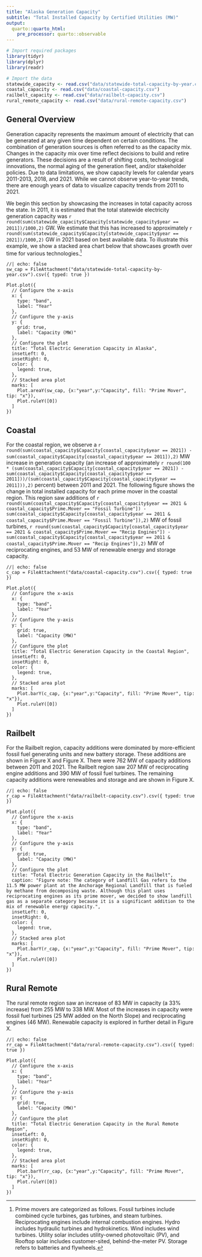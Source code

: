 ```yaml
---
title: "Alaska Generation Capacity"
subtitle: "Total Installed Capacity by Certified Utilities (MW)"
output:
  quarto::quarto_html:
    pre_processor: quarto::observable
---
```


```r
# Import required packages
library(tidyr)
library(dplyr)
library(readr)

# Import the data
statewide_capacity <- read.csv("data/statewide-total-capacity-by-year.csv")
coastal_capacity <- read.csv("data/coastal-capacity.csv")
railbelt_capacity <- read.csv("data/railbelt-capacity.csv")
rural_remote_capacity <- read.csv("data/rural-remote-capacity.csv")
```

## General Overview

Generation capacity represents the maximum amount of electricity that can be generated at any given time dependent on certain conditions. The combination of generation sources is often referred to as the capacity mix. Changes in the capacity mix over time reflect decisions to build and retire generators. These decisions are a result of shifting costs, technological innovations, the normal aging of the generation fleet, and/or stakeholder policies. Due to data limitations, we show capacity levels for calendar years 2011-2013, 2018, and 2021. While we cannot observe year-to-year trends, there are enough years of data to visualize capacity trends from 2011 to 2021.

We begin this section by showcasing the increases in total capacity across the state. In 2011, it is estimated that the total statewide electricity generation capacity was `r round(sum(statewide_capacity$Capacity[statewide_capacity$year == 2011])/1000,2)` GW. We estimate that this has increased to approximately `r round(sum(statewide_capacity$Capacity[statewide_capacity$year == 2021])/1000,2)` GW in 2021 based on best available data. To illustrate this example, we show a stacked area chart below that showcases growth over time for various technologies.[^1]

[^1]: Prime movers are categorized as follows. Fossil turbines include combined cycle turbines, gas turbines, and steam turbines. Reciprocating engines include internal combustion engines. Hydro includes hydraulic turbines and hydrokinetics. Wind includes wind turbines. Utility solar includes utility-owned photovoltaic (PV), and Rooftop solar includes customer-sited, behind-the-meter PV. Storage refers to batteries and flywheels.

```ojs
//| echo: false
sw_cap = FileAttachment("data/statewide-total-capacity-by-year.csv").csv({ typed: true })

Plot.plot({
  // Configure the x-axis
  x: {
    type: "band",
    label: "Year"
  },
  // Configure the y-axis
  y: {
    grid: true,
    label: "Capacity (MW)"
  },
  // Configure the plot
  title: "Total Electric Generation Capacity in Alaska",
  insetLeft: 0,
  insetRight: 0,
  color: {
    legend: true,
  },
  // Stacked area plot
  marks: [
    Plot.areaY(sw_cap, {x:"year",y:"Capacity", fill: "Prime Mover", tip: "x"}),
    Plot.ruleY([0])
  ]
})
```

## Coastal

For the coastal region, we observe a `r round(sum(coastal_capacity$Capacity[coastal_capacity$year == 2021]) - sum(coastal_capacity$Capacity[coastal_capacity$year == 2011]),2)` MW increase in generation capacity (an increase of approximately `r round(100 * (sum(coastal_capacity$Capacity[coastal_capacity$year == 2021]) - sum(coastal_capacity$Capacity[coastal_capacity$year == 2011]))/(sum(coastal_capacity$Capacity[coastal_capacity$year == 2011])),2)` percent) between 2011 and 2021. The following figure shows the change in total installed capacity for each prime mover in the coastal region. This region saw additions of `r round(sum(coastal_capacity$Capacity[coastal_capacity$year == 2021 & coastal_capacity$Prime.Mover == "Fossil Turbine"]) - sum(coastal_capacity$Capacity[coastal_capacity$year == 2011 & coastal_capacity$Prime.Mover == "Fossil Turbine"]),2)` MW of fossil turbines, `r round(sum(coastal_capacity$Capacity[coastal_capacity$year == 2021 & coastal_capacity$Prime.Mover == "Recip Engines"]) - sum(coastal_capacity$Capacity[coastal_capacity$year == 2011 & coastal_capacity$Prime.Mover == "Recip Engines"]),2)` MW of reciprocating engines, and 53 MW of renewable energy and storage capacity.

```ojs
//| echo: false
c_cap = FileAttachment("data/coastal-capacity.csv").csv({ typed: true })

Plot.plot({
  // Configure the x-axis
  x: {
    type: "band",
    label: "Year"
  },
  // Configure the y-axis
  y: {
    grid: true,
    label: "Capacity (MW)"
  },
  // Configure the plot
  title: "Total Electric Generation Capacity in the Coastal Region",
  insetLeft: 0,
  insetRight: 0,
  color: {
    legend: true,
  },
  // Stacked area plot
  marks: [
    Plot.barY(c_cap, {x:"year",y:"Capacity", fill: "Prime Mover", tip: "x"}),
    Plot.ruleY([0])
  ]
})
```


## Railbelt
For the Railbelt region, capacity additions were dominated by more-efficient fossil fuel generating units and new battery storage. These additions are shown in Figure X and Figure X. There were 762 MW of capacity additions between 2011 and 2021. The Railbelt region saw 207 MW of reciprocating engine additions and 390 MW of fossil fuel turbines. The remaining capacity additions were renewables and storage and are shown in Figure X.

```ojs
//| echo: false
r_cap = FileAttachment("data/railbelt-capacity.csv").csv({ typed: true })

Plot.plot({
  // Configure the x-axis
  x: {
    type: "band",
    label: "Year"
  },
  // Configure the y-axis
  y: {
    grid: true,
    label: "Capacity (MW)"
  },
  // Configure the plot
  title: "Total Electric Generation Capacity in the Railbelt",
  caption: "Figure note: The category of Landfill Gas refers to the 11.5 MW power plant at the Anchorage Regional Landfill that is fueled by methane from decomposing waste. Although this plant uses reciprocating engines as its prime mover, we decided to show landfill gas as a separate category because it is a significant addition to the mix of renewable energy capacity.",
  insetLeft: 0,
  insetRight: 0,
  color: {
    legend: true,
  },
  // Stacked area plot
  marks: [
    Plot.barY(r_cap, {x:"year",y:"Capacity", fill: "Prime Mover", tip: "x"}),
    Plot.ruleY([0])
  ]
})
```

## Rural Remote
The rural remote region saw an increase of 83 MW in capacity (a 33% increase) from 255 MW to 338 MW. Most of the increases in capacity were fossil fuel turbines (25 MW added on the North Slope) and reciprocating engines (46 MW). Renewable capacity is explored in further detail in Figure X.

```ojs
//| echo: false
rr_cap = FileAttachment("data/rural-remote-capacity.csv").csv({ typed: true })

Plot.plot({
  // Configure the x-axis
  x: {
    type: "band",
    label: "Year"
  },
  // Configure the y-axis
  y: {
    grid: true,
    label: "Capacity (MW)"
  },
  // Configure the plot
  title: "Total Electric Generation Capacity in the Rural Remote Region",
  insetLeft: 0,
  insetRight: 0,
  color: {
    legend: true,
  },
  // Stacked area plot
  marks: [
    Plot.barY(rr_cap, {x:"year",y:"Capacity", fill: "Prime Mover", tip: "x"}),
    Plot.ruleY([0])
  ]
})
```
